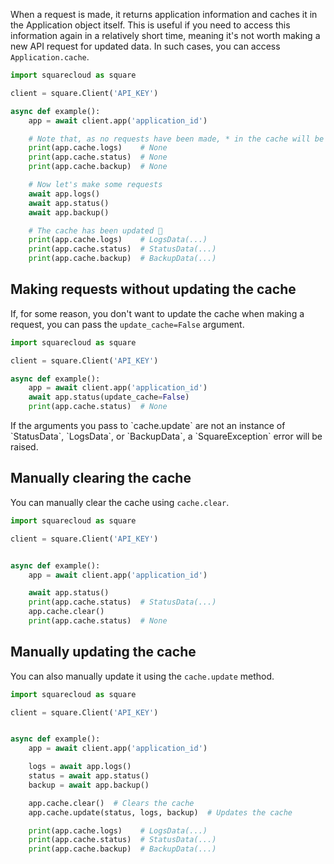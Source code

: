 When a request is made, it returns application information and caches it in the Application object itself. This is useful if you need to access this information again in a relatively short time, meaning it's not worth making a new API request for updated data. In such cases, you can access `Application.cache`.

```python
import squarecloud as square

client = square.Client('API_KEY')

async def example():
    app = await client.app('application_id')

    # Note that, as no requests have been made, * in the cache will be None
    print(app.cache.logs)    # None
    print(app.cache.status)  # None
    print(app.cache.backup)  # None

    # Now let's make some requests
    await app.logs()
    await app.status()
    await app.backup()

    # The cache has been updated 🤯
    print(app.cache.logs)    # LogsData(...)
    print(app.cache.status)  # StatusData(...)
    print(app.cache.backup)  # BackupData(...)
```

## Making requests without updating the cache

If, for some reason, you don't want to update the cache when making a request, you can pass the `update_cache=False` argument.

```python
import squarecloud as square

client = square.Client('API_KEY')

async def example():
    app = await client.app('application_id')
    await app.status(update_cache=False)
    print(app.cache.status)  # None
```

<Note>
  If the arguments you pass to `cache.update` are not an instance of `StatusData`, `LogsData`, or `BackupData`, a `SquareException` error will be raised.
</Note>

## Manually clearing the cache

You can manually clear the cache using `cache.clear`.

```python
import squarecloud as square

client = square.Client('API_KEY')


async def example():
    app = await client.app('application_id')

    await app.status()
    print(app.cache.status)  # StatusData(...)
    app.cache.clear()
    print(app.cache.status)  # None
```

## Manually updating the cache

You can also manually update it using the `cache.update` method.

```python
import squarecloud as square

client = square.Client('API_KEY')


async def example():
    app = await client.app('application_id')

    logs = await app.logs()
    status = await app.status()
    backup = await app.backup()

    app.cache.clear()  # Clears the cache
    app.cache.update(status, logs, backup)  # Updates the cache

    print(app.cache.logs)    # LogsData(...)
    print(app.cache.status)  # StatusData(...)
    print(app.cache.backup)  # BackupData(...)
```
